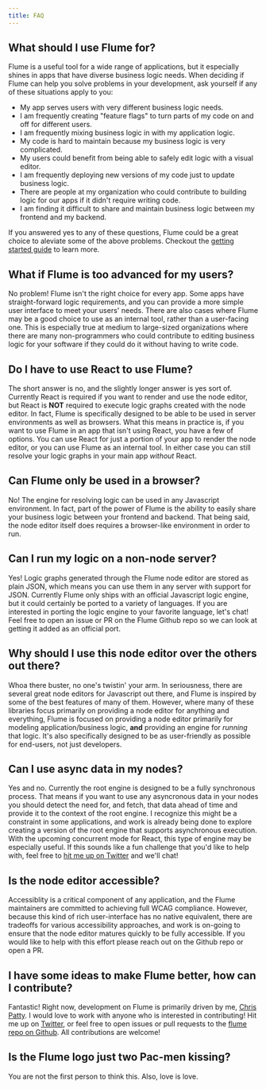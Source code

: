 ```yaml
---
title: FAQ
---
```


## What should I use Flume for?

Flume is a useful tool for a wide range of applications, but it especially shines in apps that have diverse business logic needs. When deciding if Flume can help you solve problems in your development, ask yourself if any of these situations apply to you:

- My app serves users with very different business logic needs.
- I am frequently creating "feature flags" to turn parts of my code on and off for different users.
- I am frequently mixing business logic in with my application logic.
- My code is hard to maintain because my business logic is very complicated.
- My users could benefit from being able to safely edit logic with a visual editor.
- I am frequently deploying new versions of my code just to update business logic.
- There are people at my organization who could contribute to building logic for our apps if it didn't require writing code.
- I am finding it difficult to share and maintain business logic between my frontend and my backend.

If you answered yes to any of these questions, Flume could be a great choice to aleviate some of the above problems. Checkout the [getting started guide](/docs/quick-start) to learn more.

## What if Flume is too advanced for my users?
No problem! Flume isn't the right choice for every app. Some apps have straight-forward logic requirements, and you can provide a more simple user interface to meet your users' needs. There are also cases where Flume may be a good choice to use as an internal tool, rather than a user-facing one. This is especially true at medium to large-sized organizations where there are many non-programmers who could contribute to editing business logic for your software if they could do it without having to write code.

## Do I have to use React to use Flume?

The short answer is no, and the slightly longer answer is yes sort of. Currently React is required if you want to render and use the node editor, but React is **NOT** required to execute logic graphs created with the node editor. In fact, Flume is specifically designed to be able to be used in server environments as well as browsers. What this means in practice is, if you want to use Flume in an app that isn't using React, you have a few of options. You can use React for just a portion of your app to render the node editor, or you can use Flume as an internal tool. In either case you can still resolve your logic graphs in your main app *without* React.

## Can Flume only be used in a browser?

No! The engine for resolving logic can be used in any Javascript environment. In fact, part of the power of Flume is the ability to easily share your business logic between your frontend and backend. That being said, the node editor itself does requires a browser-like environment in order to run.

## Can I run my logic on a non-node server?

Yes! Logic graphs generated through the Flume node editor are stored as plain JSON, which means you can use them in any server with support for JSON. Currently Flume only ships with an official Javascript logic engine, but it could certainly be ported to a variety of languages. If you are interested in porting the logic engine to your favorite language, let's chat! Feel free to open an issue or PR on the Flume Github repo so we can look at getting it added as an official port.

## Why should I use this node editor over the others out there?

Whoa there buster, no one's twistin' your arm. In seriousness, there are several great node editors for Javascript out there, and Flume is inspired by some of the best features of many of them. However, where many of these libraries focus primarily on providing a node editor for anything and everything, Flume is focused on providing a node editor primarily for modeling application/business logic, **and** providing an engine for *running* that logic. It's also specifically designed to be as user-friendly as possible for end-users, not just developers.

## Can I use async data in my nodes?

Yes and no. Currently the root engine is designed to be a fully synchronous process. That means if you want to use any asyncronous data in your nodes you should detect the need for, and fetch, that data ahead of time and provide it to the context of the root engine. I recognize this might be a constraint in some applications, and work is already being done to explore creating a version of the root engine that supports asynchronous execution. With the upcoming concurrent mode for React, this type of engine may be especially useful. If this sounds like a fun challenge that you'd like to help with, feel free to [hit me up on Twitter](twitter.com/chrisjpatty) and we'll chat!

## Is the node editor accessible?

Accessiblity is a critical component of any application, and the Flume maintainers are committed to achieving full WCAG compliance. However, because this kind of rich user-interface has no native equivalent, there are tradeoffs for various accessibility approaches, and work is on-going to ensure that the node editor matures quickly to be fully accessible. If you would like to help with this effort please reach out on the Github repo or open a PR.

## I have some ideas to make Flume better, how can I contribute?

Fantastic! Right now, development on Flume is primarily driven by me, [Chris Patty](twitter.com/chrisjpatty). I would love to work with anyone who is interested in contributing! Hit me up on [Twitter](twitter.com/chrisjpatty), or feel free to open issues or pull requests to the [flume repo on Github](github.com/chrisjpatty/flume). All contributions are welcome!

## Is the Flume logo just two Pac-men kissing?

You are not the first person to think this. Also, love is love.
